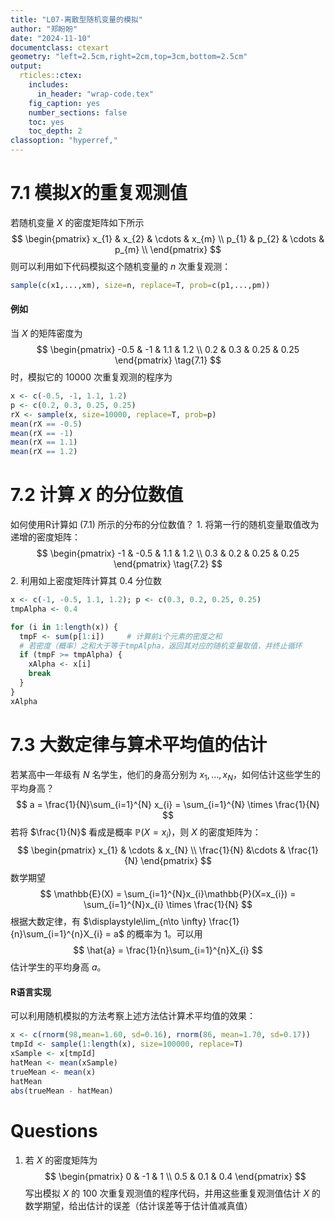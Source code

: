 ```yaml
---
title: "L07-离散型随机变量的模拟"
author: "郑盼盼"
date: "2024-11-10"
documentclass: ctexart
geometry: "left=2.5cm,right=2cm,top=3cm,bottom=2.5cm"
output:
  rticles::ctex:
    includes:
      in_header: "wrap-code.tex"
    fig_caption: yes
    number_sections: false
    toc: yes
    toc_depth: 2
classoption: "hyperref,"
---
```



# 7.1 模拟$X$的重复观测值
若随机变量 $X$ 的密度矩阵如下所示
$$
\begin{pmatrix}
x_{1} & x_{2} & \cdots & x_{m} \\
p_{1} & p_{2} & \cdots & p_{m} \\
\end{pmatrix}
$$
则可以利用如下代码模拟这个随机变量的 $n$ 次重复观测：
```R
sample(c(x1,...,xm), size=n, replace=T, prob=c(p1,...,pm))
```
    
#### 例如
当 $X$ 的矩阵密度为
$$
\begin{pmatrix}
-0.5 & -1 & 1.1 & 1.2 \\
0.2 & 0.3 & 0.25 & 0.25
\end{pmatrix} \tag{7.1}
$$
时，模拟它的 $10000$ 次重复观测的程序为
```R
x <- c(-0.5, -1, 1.1, 1.2)
p <- c(0.2, 0.3, 0.25, 0.25)
rX <- sample(x, size=10000, replace=T, prob=p)
mean(rX == -0.5)
mean(rX == -1)
mean(rX == 1.1)
mean(rX == 1.2)
```
    
# 7.2 计算 $X$ 的分位数值
如何使用R计算如 $(7.1)$ 所示的分布的分位数值？
1. 将第一行的随机变量取值改为递增的密度矩阵：
    $$
    \begin{pmatrix}
      -1 & -0.5 & 1.1 & 1.2 \\
     0.3 & 0.2  & 0.25 & 0.25
    \end{pmatrix} \tag{7.2}
    $$
2. 利用如上密度矩阵计算其 $0.4$ 分位数
```R
x <- c(-1, -0.5, 1.1, 1.2); p <- c(0.3, 0.2, 0.25, 0.25)
tmpAlpha <- 0.4

for (i in 1:length(x)) {
  tmpF <- sum(p[1:i])     # 计算前i个元素的密度之和
  # 若密度（概率）之和大于等于tmpAlpha，返回其对应的随机变量取值，并终止循环
  if (tmpF >= tmpAlpha) {
    xAlpha <- x[i]
    break
  }
}
xAlpha
```

# 7.3 大数定律与算术平均值的估计
若某高中一年级有 $N$ 名学生，他们的身高分别为 $x_{1},\dots,x_{N}$，如何估计这些学生的平均身高？
$$
a = \frac{1}{N}\sum_{i=1}^{N} x_{i} = \sum_{i=1}^{N} \times \frac{1}{N}
$$
若将 $\frac{1}{N}$ 看成是概率 $\mathbb{P}(X= x_{i})$，则 $X$ 的密度矩阵为：
$$
\begin{pmatrix}
x_{1} & \cdots & x_{N} \\
\frac{1}{N} &\cdots & \frac{1}{N}
\end{pmatrix}
$$
数学期望
$$
\mathbb{E}(X) = \sum_{i=1}^{N}x_{i}\mathbb{P}(X=x_{i}) = \sum_{i=1}^{N}x_{i} \times \frac{1}{N}
$$
根据大数定律，有 $\displaystyle\lim_{n\to \infty} \frac{1}{n}\sum_{i=1}^{n}X_{i} = a$ 的概率为 $1$。可以用
$$
\hat{a} = \frac{1}{n}\sum_{i=1}^{n}X_{i}
$$
估计学生的平均身高 $a$。

#### R语言实现
可以利用随机模拟的方法考察上述方法估计算术平均值的效果：
```R
x <- c(rnorm(98,mean=1.60, sd=0.16), rnorm(86, mean=1.70, sd=0.17))
tmpId <- sample(1:length(x), size=100000, replace=T)
xSample <- x[tmpId]
hatMean <- mean(xSample)
trueMean <- mean(x)
hatMean
abs(trueMean - hatMean)
```


# Questions
1. 若 $X$ 的密度矩阵为
   $$ \begin{pmatrix} 0 & -1 & 1 \\ 0.5 & 0.1 & 0.4 \end{pmatrix} $$
   写出模拟 $X$ 的 $100$ 次重复观测值的程序代码，并用这些重复观测值估计 $X$ 的数学期望，给出估计的误差（估计误差等于估计值减真值）
